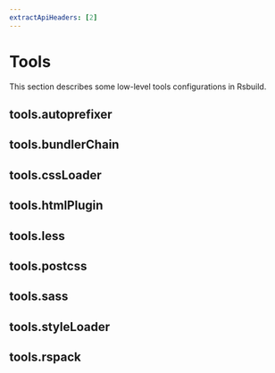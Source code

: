 ```yaml
---
extractApiHeaders: [2]
---
```


# Tools

This section describes some low-level tools configurations in Rsbuild.

## tools.autoprefixer


<Autoprefixer />

## tools.bundlerChain


<BundlerChain />

## tools.cssLoader


<CssLoader />

## tools.htmlPlugin


<HtmlPlugin />

## tools.less


<Less />

## tools.postcss


<Postcss />

## tools.sass


<Sass />

## tools.styleLoader


<StyleLoader />

## tools.rspack


<Rspack />
